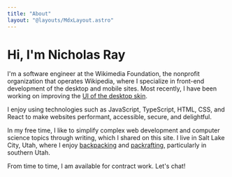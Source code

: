 ```yaml
---
title: "About"
layout: "@layouts/MdxLayout.astro"
---
```



# Hi, I'm Nicholas Ray

I'm a software engineer at the Wikimedia Foundation, the nonprofit organization
that operates Wikipedia, where I specialize in front-end development of the
desktop and mobile sites. Most recently, I have been working on improving the
[UI of the desktop skin](https://www.mediawiki.org/wiki/Reading/Web/Desktop_Improvements).

I enjoy using technologies such as JavaScript, TypeScript, HTML, CSS, and React
to make websites performant, accessible, secure, and delightful.

In my free time, I like to simplify complex web development and computer science
topics through writing, which I shared on this site. I live in Salt Lake City,
Utah, where I enjoy
[backpacking](<https://en.wikipedia.org/wiki/Backpacking_(hiking)>) and
[packrafting](https://en.wikipedia.org/wiki/Packraft), particularly in southern
Utah.

From time to time, I am available for contract work. Let's chat!

<SocialLinks />
